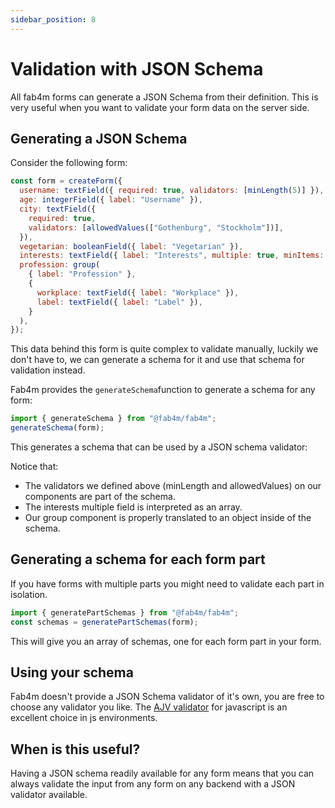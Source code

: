 ```yaml
---
sidebar_position: 8
---
```



# Validation with JSON Schema

All fab4m forms can generate a JSON Schema from their definition.
This is very useful when you want to validate your form data on the server side.

## Generating a JSON Schema

Consider the following form:

```jsx
const form = createForm({
  username: textField({ required: true, validators: [minLength(5)] }),
  age: integerField({ label: "Username" }),
  city: textField({
    required: true,
    validators: [allowedValues(["Gothenburg", "Stockholm"])],
  }),
  vegetarian: booleanField({ label: "Vegetarian" }),
  interests: textField({ label: "Interests", multiple: true, minItems: 2 }),
  profession: group(
    { label: "Profession" },
    {
      workplace: textField({ label: "Workplace" }),
      label: textField({ label: "Label" }),
    }
  ),
});
```

This data behind this form is quite complex to validate manually, luckily we don't have
to, we can generate a schema for it and use that schema for validation instead.

Fab4m provides the `generateSchema`function to generate a schema for any form:

```jsx
import { generateSchema } from "@fab4m/fab4m";
generateSchema(form);
```

This generates a schema that can be used by a JSON schema validator:

<Schema />

Notice that:
* The validators we defined above (minLength and allowedValues) on our components are part of the schema.
* The interests multiple field is interpreted as an array.
* Our group component is properly translated to an object inside of the schema.

## Generating a schema for each form part

If you have forms with multiple parts you might need to validate each part in
isolation.

```jsx
import { generatePartSchemas } from "@fab4m/fab4m";
const schemas = generatePartSchemas(form);
```

This will give you an array of schemas, one for each form part in your form.

## Using your schema

Fab4m doesn't provide a JSON Schema validator of it's own, you are free to choose
any validator you like. The [AJV validator](https://ajv.js.org/) for javascript is an
excellent choice in js environments.

## When is this useful?

Having a JSON schema readily available for any form means that you can always validate the input from any form on any backend with a JSON validator available.
